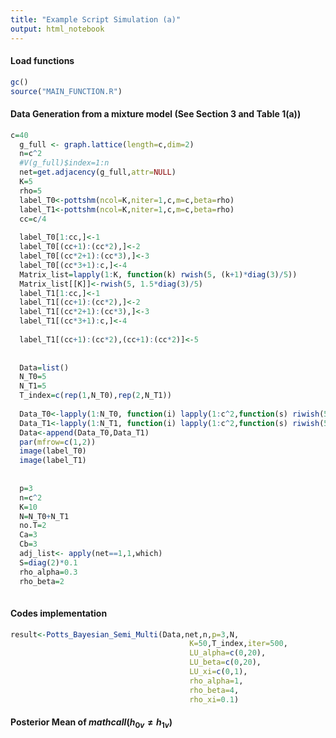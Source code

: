 ```yaml
---
title: "Example Script Simulation (a)"
output: html_notebook
---
```


#### Load functions
```r
gc()
source("MAIN_FUNCTION.R")
```

#### Data Generation from a mixture model (See Section 3 and Table 1(a))
```r
c=40
  g_full <- graph.lattice(length=c,dim=2)
  n=c^2
  #V(g_full)$index=1:n
  net=get.adjacency(g_full,attr=NULL)
  K=5
  rho=5
  label_T0<-pottshm(ncol=K,niter=1,c,m=c,beta=rho)
  label_T1<-pottshm(ncol=K,niter=1,c,m=c,beta=rho)
  cc=c/4
  
  label_T0[1:cc,]<-1
  label_T0[(cc+1):(cc*2),]<-2
  label_T0[(cc*2+1):(cc*3),]<-3
  label_T0[(cc*3+1):c,]<-4
  Matrix_list=lapply(1:K, function(k) rwish(5, (k+1)*diag(3)/5))
  Matrix_list[[K]]<-rwish(5, 1.5*diag(3)/5)
  label_T1[1:cc,]<-1
  label_T1[(cc+1):(cc*2),]<-2
  label_T1[(cc*2+1):(cc*3),]<-3
  label_T1[(cc*3+1):c,]<-4
  
  label_T1[(cc+1):(cc*2),(cc+1):(cc*2)]<-5
  
  
  Data=list()
  N_T0=5
  N_T1=5
  T_index=c(rep(1,N_T0),rep(2,N_T1))
  
  Data_T0<-lapply(1:N_T0, function(i) lapply(1:c^2,function(s) riwish(5,Matrix_list[[label_T0[s]]])))
  Data_T1<-lapply(1:N_T1, function(i) lapply(1:c^2,function(s) riwish(5,Matrix_list[[label_T1[s]]])))
  Data<-append(Data_T0,Data_T1)
  par(mfrow=c(1,2))
  image(label_T0)
  image(label_T1)
  
  
  p=3
  n=c^2
  K=10
  N=N_T0+N_T1
  no.T=2
  Ca=3
  Cb=3
  adj_list<- apply(net==1,1,which)
  S=diag(2)*0.1
  rho_alpha=0.3
  rho_beta=2
  
```

#### Codes implementation
```r
result<-Potts_Bayesian_Semi_Multi(Data,net,n,p=3,N,
                                        K=50,T_index,iter=500,
                                        LU_alpha=c(0,20), 
                                        LU_beta=c(0,20), 
                                        LU_xi=c(0,1),
                                        rho_alpha=1,
                                        rho_beta=4,
                                        rho_xi=0.1)
```

#### Posterior Mean of $mathcal{I}(h_{0v}\not=h_{1v})$
```r

```







